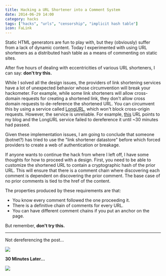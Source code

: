 ```yaml
---
title: Hacking a URL Shortener into a Comment System
date: 2014-06-29 14:00
category: hacks
tags: ["hacks", "urls", "censorship", "implicit hash table"]
icon: FaLink
---
```


Static HTML generators are fun to play with, but they (obviously) suffer from a lack of dynamic content. Today I experimented with using URL shorteners as a distributed hash table as a means of commenting on static sites.

After five hours of dealing with eccentricities of various URL shorteners, I can say: **don't try this.**

While I solved all the design issues, the providers of link shortening services have a lot of unexpected behavior whose circumvention will break your hackometer. For example, while some link shorteners will allow cross-domain requests for creating a shortened link, they don't allow cross domain requests to de-reference the shortened URL. You can circumvent this by using a service called [LongURL](http://longurl.org/), which won't block cross-origin requests. However, the service is unreliable. For example, [this](http://is.gd/496ffb7b1e29c9ba8a722a3cd38e6) URL points to my blog and the LongURL service failed to dereference it until ~30 minutes had passed.

Given these implementation issues, I am going to conclude that someone (botnet?) has tried to use the "link shortener datastore" before which forced providers to create a web of authentication or breakage.

If anyone wants to continue the hack from where I left off, I have some thoughts for how to proceed with a design. First, you need to be able to customize the shortened URL to contain a cryptographic hash of the prior URL. This will ensure that there is a comment chain where discovering each comment is dependent on discovering the prior comment. The base case of no prior comments is tied to the href of the content.

The properties produced by these requirements are that:

* You know every comment followed the one proceeding it.
* There is a definitive chain of comments for every URL.
* You can have different comment chains if you put an anchor on the page.

But remember, **don't try this.**

---

Not dereferencing the post...

<img src="/static/images/blog/content/ShortenerNotProperlyDereferenced.png"></img>

**30 Minutes Later...**

<img src="/static/images/blog/content/ShortenerProperlyDereferenced.png"></img>